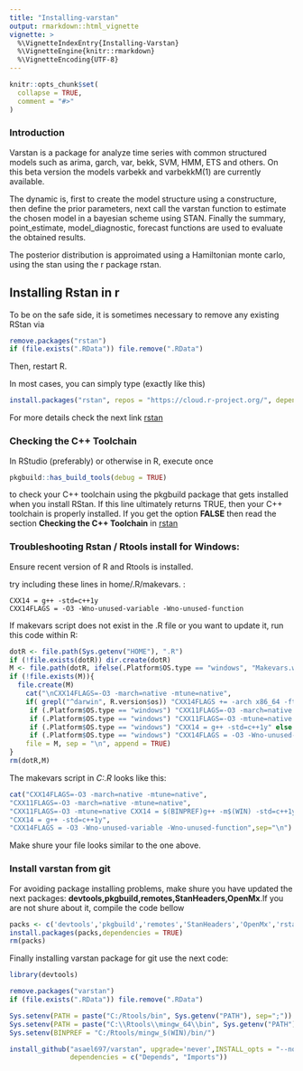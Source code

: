 ```yaml
---
title: "Installing-varstan"
output: rmarkdown::html_vignette
vignette: >
  %\VignetteIndexEntry{Installing-Varstan}
  %\VignetteEngine{knitr::rmarkdown}
  %\VignetteEncoding{UTF-8}
---
```


```r
knitr::opts_chunk$set(
  collapse = TRUE,
  comment = "#>"
)
```

### Introduction

Varstan is a package for analyze time series with common structured models such as arima, garch, var, bekk, SVM, HMM, ETS and others. On this beta version the models varbekk and varbekkM(1) are currently available.

The dynamic is, first to create the model structure using a constructure, then define the prior parameters, next call the varstan function to estimate the chosen model in a bayesian scheme using STAN. Finally the summary, point\_estimate, model\_diagnostic, forecast functions are used to evaluate the obtained results.

The posterior distribution is approimated using a Hamiltonian monte carlo, using the stan using the r package rstan.


## Installing Rstan in r

To be on the safe side, it is sometimes necessary to remove any existing RStan via


```r
remove.packages("rstan")
if (file.exists(".RData")) file.remove(".RData")
```

Then, restart R.

In most cases, you can simply type (exactly like this)


```r
install.packages("rstan", repos = "https://cloud.r-project.org/", dependencies = TRUE)
```

For more details check the next link [rstan](https://github.com/stan-dev/rstan/wiki/RStan-Getting-Started)


### Checking the C++ Toolchain

In RStudio (preferably) or otherwise in R, execute once

```r
pkgbuild::has_build_tools(debug = TRUE)
```

to check your C++ toolchain using the pkgbuild package that gets installed when you install RStan. If this line ultimately returns TRUE, then your C++ toolchain is properly installed. If you get the option **FALSE** then read the section **Checking the C++ Toolchain** in [rstan](https://github.com/stan-dev/rstan/wiki/RStan-Getting-Started)

### Troubleshooting Rstan / Rtools install for Windows:

Ensure recent version of R and Rtools is installed.

try including these lines in home/.R/makevars. :

    CXX14 = g++ -std=c++1y
    CXX14FLAGS = -O3 -Wno-unused-variable -Wno-unused-function

If makevars script does not exist in the .R file or you want to update it, run this code within R:

```r
dotR <- file.path(Sys.getenv("HOME"), ".R")
if (!file.exists(dotR)) dir.create(dotR)
M <- file.path(dotR, ifelse(.Platform$OS.type == "windows", "Makevars.win", "Makevars"))
if (!file.exists(M)){
  file.create(M) 
    cat("\nCXX14FLAGS=-O3 -march=native -mtune=native",
    if( grepl("^darwin", R.version$os)) "CXX14FLAGS += -arch x86_64 -ftemplate-depth-256" else 
     if (.Platform$OS.type == "windows") "CXX11FLAGS=-O3 -march=native -mtune=native" else "CXX14FLAGS += -fPIC",
     if (.Platform$OS.type == "windows") "CXX11FLAGS=-O3 -mtune=native CXX14 = $(BINPREF)g++ -m$(WIN) -std=c++1y" else "CXX14FLAGS += -fPIC",
     if (.Platform$OS.type == "windows") "CXX14 = g++ -std=c++1y" else "CXX14FLAGS += -fPIC",
     if (.Platform$OS.type == "windows") "CXX14FLAGS = -O3 -Wno-unused-variable -Wno-unused-function" else "CXX14FLAGS += -fPIC",
    file = M, sep = "\n", append = TRUE)
} 
rm(dotR,M)
```    
The makevars script in *C:\Users\user\Documents\.R* looks  like this:

```r
cat("CXX14FLAGS=-O3 -march=native -mtune=native",
"CXX11FLAGS=-O3 -march=native -mtune=native",
"CXX11FLAGS=-O3 -mtune=native CXX14 = $(BINPREF)g++ -m$(WIN) -std=c++1y",
"CXX14 = g++ -std=c++1y",
"CXX14FLAGS = -O3 -Wno-unused-variable -Wno-unused-function",sep="\n")
```


Make shure your file looks similar to the one above.

### Install varstan from git

For avoiding package installing problems, make shure you have updated the next packages: **devtools,pkgbuild,remotes,StanHeaders,OpenMx**.If you are not shure about it, compile the code bellow 

```r
packs <- c('devtools','pkgbuild','remotes','StanHeaders','OpenMx','rstantools')
install.packages(packs,dependencies = TRUE)
rm(packs)
```

Finally installing varstan package for git use the next code:

```r

library(devtools)

remove.packages("varstan")
if (file.exists(".RData")) file.remove(".RData")

Sys.setenv(PATH = paste("C:/Rtools/bin", Sys.getenv("PATH"), sep=";"))
Sys.setenv(PATH = paste("C:\\Rtools\\mingw_64\\bin", Sys.getenv("PATH"), sep=";"))
Sys.setenv(BINPREF = "C:/Rtools/mingw_$(WIN)/bin/")

install_github("asael697/varstan", upgrade='never',INSTALL_opts = "--no-multiarch", 
               dependencies = c("Depends", "Imports"))
```


 
